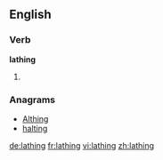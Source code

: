 ==English==

===Verb===
'''lathing'''

# {{present participle of|lathe}}

===Anagrams===
* [[Althing#English|Althing]]
* [[halting#English|halting]]

[[de:lathing]]
[[fr:lathing]]
[[vi:lathing]]
[[zh:lathing]]